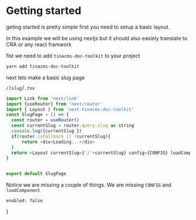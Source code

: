 # Getting started

geting started is pretty simple first you need to setup a basic layout.

In this example we will be using nextjs but it should also easiely translate to CRA or any react framwork


fist we need to add `tinacms-doc-toolkit` to your project
```bash
yarn add tinacms-doc-toolkit
```

next lets make a basic slug page

*`/[slug].tsx`*
```js
import Link from 'next/link'
import {useRouter} from 'next/router'
import { Layout } from 'next-tinacms-doc-toolkit'
const SlugPage = () => {
  const router = useRouter()
  const currentSlug = router.query.slug as string
  console.log({currentSlug })
  if(router.isFallback || !currentSlug){
      return <div>Loading...</div>
  }
  return <Layout currentSlug={'/'+currentSlug} config={CONFIG} loadComponent={loadComponent}/>
}


export default SlugPage
```


Notice we are missing a couple of things. We are missing `CONFIG` and `loadComponent`


    enabled: false
}